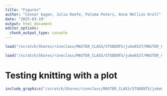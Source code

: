 ```yaml
---
title: "Figures"
author: "Connor Gagen, Julia Keefe, Paloma Peters, Anna Mellizo Kroll"
date: "2025-03-19"
output: html_document
editor_options: 
  chunk_output_type: console
---
```


```r
load("/scratch/Shares/rinnclass/MASTER_CLASS/STUDENTS/juke6537/MASTER_CLASS/lessons/06_Differential_expression_analyses/project/project_results/counts_DESEQ_results.rdata")

load("/scratch/Shares/rinnclass/MASTER_CLASS/STUDENTS/juke6537/MASTER_CLASS/lessons/06_Differential_expression_analyses/project/project_results/TPM_results.Rdata")
```
# Testing knitting with a plot
             
```r
include_graphics("/scratch/Shares/rinnclass/MASTER_CLASS/STUDENTS/juke6537/MASTER_CLASS/lessons/06_Differential_expression_analyses/project/Figures/TestingGraph.png")

```